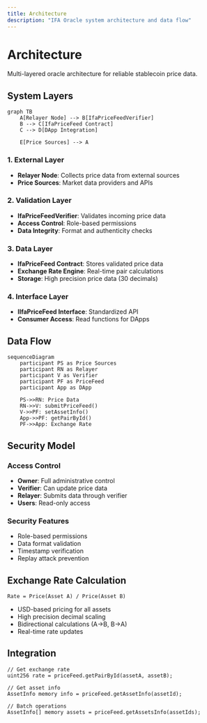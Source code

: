 ```yaml
---
title: Architecture
description: "IFA Oracle system architecture and data flow"
---
```


# Architecture

Multi-layered oracle architecture for reliable stablecoin price data.

## System Layers

```mermaid
graph TB
    A[Relayer Node] --> B[IfaPriceFeedVerifier]
    B --> C[IfaPriceFeed Contract]
    C --> D[DApp Integration]
    
    E[Price Sources] --> A
```

### 1. External Layer
- **Relayer Node**: Collects price data from external sources
- **Price Sources**: Market data providers and APIs

### 2. Validation Layer
- **IfaPriceFeedVerifier**: Validates incoming price data
- **Access Control**: Role-based permissions
- **Data Integrity**: Format and authenticity checks

### 3. Data Layer
- **IfaPriceFeed Contract**: Stores validated price data
- **Exchange Rate Engine**: Real-time pair calculations
- **Storage**: High precision price data (30 decimals)

### 4. Interface Layer
- **IIfaPriceFeed Interface**: Standardized API
- **Consumer Access**: Read functions for DApps

## Data Flow

```mermaid
sequenceDiagram
    participant PS as Price Sources
    participant RN as Relayer
    participant V as Verifier
    participant PF as PriceFeed
    participant App as DApp

    PS->>RN: Price Data
    RN->>V: submitPriceFeed()
    V->>PF: setAssetInfo()
    App->>PF: getPairById()
    PF->>App: Exchange Rate
```

## Security Model

### Access Control
- **Owner**: Full administrative control
- **Verifier**: Can update price data
- **Relayer**: Submits data through verifier
- **Users**: Read-only access

### Security Features
- Role-based permissions
- Data format validation
- Timestamp verification
- Replay attack prevention

## Exchange Rate Calculation

```
Rate = Price(Asset A) / Price(Asset B)
```

- USD-based pricing for all assets
- High precision decimal scaling
- Bidirectional calculations (A→B, B→A)
- Real-time rate updates

## Integration

```solidity
// Get exchange rate
uint256 rate = priceFeed.getPairById(assetA, assetB);

// Get asset info
AssetInfo memory info = priceFeed.getAssetInfo(assetId);

// Batch operations
AssetInfo[] memory assets = priceFeed.getAssetsInfo(assetIds);
``` 